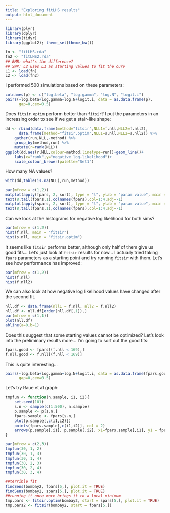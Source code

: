 ```yaml
---
title: "Exploring fitLHS results"
output: html_document
---
```


```r
library(plyr)
library(dplyr)
library(tidyr)
library(ggplot2); theme_set(theme_bw())
```
```r
fn <- "fitLHS.rda"
fn2 <- "fitLHS2.rda"
## BMB: what's the difference?
## SWP: L2 uses L1 as starting values to fit the curv
L1 <- load(fn)
L2 <- load(fn2)
```

I performed 500 simulations based on these parameters:

```r
colnames(p) <- c("log.beta", "log.gamma", "log.N", "logit.i")
pairs(~log.beta+log.gamma+log.N+logit.i, data = as.data.frame(p),
      gap=0,cex=0.5)
```

Does `fitsir.optim` perform better than `fitsir`? I put the parameters in an increasing order to see if we get a stair-like shape:

```r
dd <- rbind(data.frame(method="fitsir",NLL1=f.nll,NLL2=f.nll2),
      data.frame(method="fitsir.optim",NLL1=s.nll,NLL2=s.nll2)) %>%
    gather(run,NLL,-method) %>%
    group_by(method,run) %>%
    mutate(r=rank(NLL))
ggplot(dd,aes(r,NLL,colour=method,linetype=run))+geom_line()+
    labs(x="rank",y="negative log-likelihood")+
    scale_colour_brewer(palette="Set1")
```

How many NA values?

```r
with(dd,table(is.na(NLL),run,method))
```

```r
par(mfrow = c(1,2))
matplot(apply(fpars, 2, sort), type = "l", ylab = "param value", main = "fitsir")
text(8,tail(fpars,1),colnames(fpars),col=1:4,adj=-1)
matplot(apply(spars, 2, sort), type = "l", ylab = "param value", main = "fitsir.optim")
text(8,tail(fpars,1),colnames(fpars),col=1:4,adj=-1)
```

Can we look at the histograms for negative log likelihood for both sims?

```r
par(mfrow = c(1,2))
hist(f.nll, main = "fitsir")
hist(s.nll, main = "fitsir.optim")
```

It seems like `fitsir` performs better, although only half of them give us good fits... Let's just look at `fitsir` results for now... I actually tried taking `fpars` parameters as a starting point and try running `fitsir` with them. Let's see how performance has improved:

```r
par(mfrow = c(1,2))
hist(f.nll)
hist(f.nll2)
```

We can also look at how negative log likelihood values have changed after the second fit.

```r
nll.df <- data.frame(nll1 = f.nll, nll2 = f.nll2)
nll.df <- nll.df[order(nll.df[,1]),]
par(mfrow = c(1,1))
plot(nll.df)
abline(a=0,b=1)
```

Does this suggest that some starting values cannot be optimized? Let's look into the preliminary results more... I'm going to sort out the good fits:

```r
fpars.good <- fpars[(f.nll < 169),]
f.nll.good <- f.nll[(f.nll < 169)]
```

This is quite interesting...

```r
pairs(~log.beta+log.gamma+log.N+logit.i, data = as.data.frame(fpars.good),
      gap=0,cex=0.5)
```

Let's try Raue et al graph:

```r
tmpfun <- function(n.sample, i1, i2){
    set.seed(101)
    s.n <- sample(c(1:500), n.sample)
    p.sample <- p[s.n,]
    fpars.sample <- fpars[s.n,]
    plot(p.sample[,c(i1,i2)])
    points(fpars.sample[,c(i1,i2)], col = 2)
    arrows(p.sample[,i1], p.sample[,i2], x1=fpars.sample[,i1], y1 = fpars.sample[,i2], col = "Gray")
}

par(mfrow = c(2,3))
tmpfun(30, 1, 2)
tmpfun(30, 1, 3)
tmpfun(30, 1, 4)
tmpfun(30, 2, 3) 
tmpfun(30, 2, 4)
tmpfun(30, 3, 4) 
```

```r
##terrible fit
findSens(bombay2, fpars[5,], plot.it = TRUE)
findSens(bombay2, spars[5,], plot.it = TRUE)
##running it once more brings it to a local minimum
tmp.pars <- fitsir.optim(bombay2, start = spars[5,], plot.it = TRUE)
tmp.pars2 <- fitsir(bombay2, start = fpars[5,])
```

